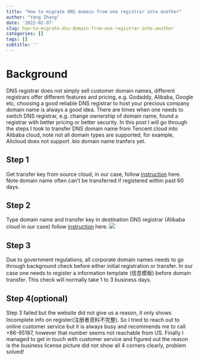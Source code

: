 ```yaml
---
title: "How to migrate DNS domain from one registrar into another"
author: "Yang Zhang"
date: '2022-02-07'
slug: how-to-migrate-dns-domain-from-one-registrar-into-another
categories: []
tags: []
subtitle: ''
---
```


# Background
DNS registrar does not simply sell customer domain names, different registrars offer different features and pricing, e.g. Godaddy, Alibaba, Google etc, choosing a good reliable DNS registrar to host your precious company domain name is always a good idea. There are times when one needs to switch DNS registrar, e.g. change ownership of domain name, found a registrar with better pricing or better security. In this post I will go through the steps I took to transfer DNS domain name from Tencent cloud into Alibaba cloud, note not all domain types are supported, for example, Alicloud does not support .bio domain name tranfers yet.

## Step 1

Get transfer key from source cloud, in our case, follow
[instruction](https://cloud.tencent.com/document/product/242/9691) here.
Note domain name often can't be transferred if registered within past 60 days.

## Step 2
Type domain name and transfer key in destination DNS registrar (Alibaba cloud in our case) follow 
[instruction](https://wanwang.aliyun.com/domain/transfers) here.
![](DNS_transfer.png)

## Step 3
Due to government regulations, all corporate domain names needs to go through background check before either initial registration or transfer. In our case one needs to register a information template (信息模板) before domain transfer.
This check will normally take 1 to 3 business days.

## Step 4(optional)
Step 3 failed but the website did not give us a reason, it only shows Incomplete info on register(注册者资料不完整). So I tried to reach out to online customer service but it is always busy and recommends me to call +86-95187, however that number seems not reachable from US. Finally I managed to get in touch with customer service and figured out the reason is the business license picture did not show all 4 corners clearly, problem solved!
